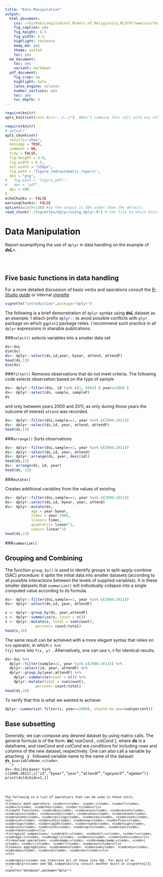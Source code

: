 ```yaml
---
title: "Data Manipulation"
output:
  html_document:
    css: ~/GitHub/Longitudinal_Models_of_Religiosity_NLSY97/www/css/thesis.css
    fig_caption: yes
    fig_height: 4.5
    fig_width: 6.5
    highlight: textmate
    keep_md: yes
    theme: united
    toc: yes
  md_document:
    toc: yes
    variant: markdown
  pdf_document:
    fig_crop: no
    highlight: kate
    latex_engine: xelatex
    number_sections: yes
    toc: yes
    toc_depth: 3
---
```


<!--  Set the working directory to the repository's base directory; this assumes the report is nested inside of only one directory.-->
```r
require(knitr)
opts_knit$set(root.dir='../../')  #Don't combine this call with any other chunk -especially one that uses file paths.

```

```r
require(knitr)
# getwd()
opts_chunk$set(
  results='show', 
  message = TRUE,
  comment = NA, 
  tidy = FALSE,
  fig.height = 4.8, 
  fig.width = 6.5, 
  out.width = "550px",
  fig.path = 'figure_rmd/automatic_report/',     
  dev = "png",
#   fig.path = 'figure_pdf/',     
#   dev = "pdf",
  dpi = 400
)
echoChunks <- FALSE
warningChunks<- FALSE
options(width=120) #So the output is 50% wider than the default.
read_chunk("./Vignettes/dplyr/using_dplyr.R") # the file to which knitr calls for the chunks
```

Data Manipulation
==============
Report examplifying the use of <code>dplyr</code> in data handling on the example of **dsL**>.

<!-- Run this three chunks to get to the starting point -->
```r
```

```r
```

```r
```

## Five basic functions in data handling

For a more detailed discussion of basic verbs and operations consult the [R-Studio guide][1] or internal [vignette][2]
```r
vignette("introduction",package="dplyr")
```

The following is a brief demonstration of <code>dplyr</code> syntax using **dsL** dataset as an example. I attach prefix <code>dplyr::</code> to avoid possible conflicts with <code>plyr</code> package on which <code>ggplot2</code> package relies. I recommend such practice in all <code>dplyr</code>  expressions in sharable publications.  

###<code>select()</code> 
selects variables into a smaller data set
```r
ds<-dsL
dim(ds)
ds<- dplyr::select(ds,id,year, byear, attend, attendF)
head(ds,13)
dim(ds)
```

###<code>filter()</code> 
Removes observations that do not meet criteria. The following code selects observation based on the type of sample    

```r
ds<- dplyr::filter(dsL, id %in% c(1, 6803) & year==2000 )
ds<- dplyr::select(ds, sample, sampleF)
ds
```
and only between years 2000 and 2011, as only during those years the outcome of interest <code>attend</code> was recorded. 
```r
ds<- dplyr::filter(dsL,sample==1, year %in% c(2000:2011))
ds<- dplyr::select(ds,id, year, attend, attendF)
head(ds,13)
```


###<code>arrange()</code> 
Sorts observations
```r
ds<- dplyr::filter(dsL,sample==1, year %in% c(2000:2011))
ds<- dplyr::select(ds,id, year, attend)
ds<- dplyr::arrange(ds, year, desc(id))
head(ds,13)
ds<- arrange(ds, id, year)
head(ds, 13)
```


###<code>mutate()</code> 

Creates additional variables from the values of existing.
```r
ds<- dplyr::filter(dsL,sample==1, year %in% c(2000:2011))
ds<- dplyr::select(ds,id, byear, year, attend)
ds<- dplyr::mutate(ds, 
            age = year-byear, 
            timec = year-2000,
            linear= timec,
            quadratic= linear^2,
            cubic= linear^3)
head(ds,13)
```

###<code>summarize()</code> 

## Grouping and Combining 
The function <code>group_by()</code> is used to identify groups in split-apply-combine (SAC) procedure: it splits the initial data into smaller datasets (according to all possible interactions between the levels of supplied variables). It is these smaller datasets that <code>summarize()</code> will individually collapse into a single computed value according to its formula.  
```r
ds<- dplyr::filter(dsL,sample==1, year %in% c(2000:2011))
ds<- dplyr::select(ds,id, year, attendF)

s <- dplyr::group_by(ds, year,attendF)
s <- dplyr::summarise(s, count = n())
s <- dplyr::mutate(s, total = sum(count),
              percent= count/total)
head(s,10)

```

The same result can be achieved with a more elegant syntax that relies on <code>%>%</code> operator, in which <code>x %>% f(y)</code> turns into <code>f(x, y) </code>. Alternatively, one can use <code>%.%</code> for identical results.

```r
ds<-dsL %>%
  dplyr::filter(sample==1, year %in% c(2000:2011)) %>%
  dplyr::select(id, year, attendF) %>%
  dplyr::group_by(year,attendF) %>%
    dplyr::summarise(count = n()) %>%
    dplyr::mutate(total = sum(count),
              percent= count/total)  
head(ds,10)    
```

To verify that this is what we wanted to achieve:
```r
dplyr::summarize( filter(s, year==2000), should.be.one=sum(percent))
```


## Base subsetting
Generally, we can compose any desired dataset by using matrix calls. The general formula is of the form:
**ds**[  _rowCond_  ,  _colCond_  ], where **ds** is a dataframe, and  _rowCond_ and _colCond_ are conditions for including rows and columns of the new dataset, respectively. One can also call a variable by attaching <code> $ </code> followed variable name to the name of the dataset:    <code>**ds**_$variableName_</code>. 
```r
ds<-dsL[dsL$year %in% c(2000:2011),c('id',"byear","year","attendF","ageyearF","agemon")]
print(ds[ds$id==1,]) 
```

The following is a list of operatiors that can be used in these calls. 
<ul>
<li>basic math operators: <code>+</code>, <code>-</code>, <code>*</code>, <code>/</code>, <code>%%</code>, <code>^</code></li>
<li>math functions: <code>abs</code>, <code>acos</code>, <code>acosh</code>, <code>asin</code>, <code>asinh</code>, <code>atan</code>, <code>atan2</code>,
<code>atanh</code>, <code>ceiling</code>, <code>cos</code>, <code>cosh</code>, <code>cot</code>, <code>coth</code>, <code>exp</code>, <code>floor</code>,
<code>log</code>, <code>log10</code>, <code>round</code>, <code>sign</code>, <code>sin</code>, <code>sinh</code>, <code>sqrt</code>, <code>tan</code>, <code>tanh</code></li>
<li>logical comparisons: <code>&lt;</code>, <code>&lt;=</code>, <code>!=</code>, <code>&gt;=</code>, <code>&gt;</code>, <code>==</code>, <code>%in%</code></li>
<li>boolean operations: <code>&amp;</code>, <code>&amp;&amp;</code>, <code>|</code>, <code>||</code>, <code>!</code>, <code>xor</code></li>
<li>basic aggregations: <code>mean</code>, <code>sum</code>, <code>min</code>, <code>max</code>, <code>sd</code>, <code>var</code></li>
</ul>

<code>dplyr</code> can translate all of these into SQL. For more of on <code>dplyr</code> and SQL compatibility consult another built-in [vignette][3]
```r
vignette("database",package="dplyr")
```



[1]:http://blog.rstudio.org/2014/01/17/introducing-dplyr/
[2]:http://cran.rstudio.com/web/packages/dplyr/vignettes/introduction.html
[3]:http://cran.rstudio.com/web/packages/dplyr/vignettes/databases.html
